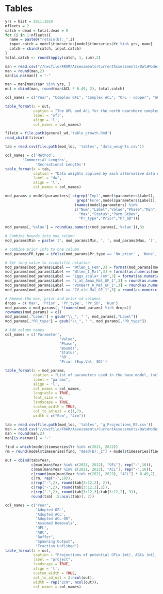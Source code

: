 \clearpage
# Tables

<!-- ======================================================= -->
<!-- ***************    Catches      *********************** --> 
<!-- ======================================================= -->

\input{C:/Assessments/2021/copper_rockfish_2021/write_up/or/tex_tables/Catches_All_Years.tex}

\newpage


```r
yrs = hist = 2011:2020
nfleets = 2
catch = dead = total.dead = 0
for (i in 1:nfleets){
  name = paste0("retain(B):_",i)
  input.catch = model$timeseries[model$timeseries$Yr %in% yrs, name]
  catch = cbind(catch, input.catch)
}
total.catch <- round(apply(catch, 1, sum),2)

man = read.csv("//nwcfile/FRAM/Assessments/CurrentAssessments/DataModerate_2021/copper_rockfish/management/copper_north.csv")
man = round(man,2)
man[is.na(man)] = "-"

man = man[man$Year %in% yrs, ]
out = cbind(man, round(man$ACL * 0.49, 2), total.catch)

col_names = c("Year", "Complex OFL", "Complex ACL", "OFL - copper", "ACL - copper", "OR ACL - copper", "OR Removals")

table_format(x = out,
             caption = "The OFL and ACL for the north nearshore complex, the species specific OFL and ACL contribution for copper rockfish, the copper rockfish ACL allocated to Oregon, and the total removals.",
             label = "ofl",
             align = 'l',
             col_names = col_names)

```

\newpage


<!-- ======================================================= -->
<!-- ***************       Data      *********************** --> 
<!-- ======================================================= -->

\input{C:/Assessments/2021/copper_rockfish_2021/write_up/or/tex_tables/OR_Com_Samples.tex}

\newpage

\input{C:/Assessments/2021/copper_rockfish_2021/write_up/or/tex_tables/or_samples.tex}

\newpage



\input{C:/Assessments/2021/copper_rockfish_2021/write_up/or/tex_tables/len_at_age_data.tex}

\newpage



<!-- ======================================================= -->
<!-- ***************    Biology      *********************** --> 
<!-- ======================================================= -->

```r

filein = file.path(general_wd,'table_growth.Rmd')
read_child(filein)

```

\clearpage

<!-- ======================================================= -->
<!-- ***************  Data Weights   *********************** --> 
<!-- ======================================================= -->


```r
tab = read.csv(file.path(mod_loc, 'tables', 'data_weights.csv'))

col_names = c('Method',
        'Commercial Lengths',
              'Recreational Lengths')
table_format(x = tab,
             caption = "Data weights applied by each alternative data weighting methods.",
             label = "dw",
             align = 'l',
             col_names = col_names)
```

<!-- ======================================================= -->
<!-- ***********   Model Parameters     ******************** --> 
<!-- ======================================================= -->


```r

mod_params = model$parameters[-c(grep('Impl',model$parameters$Label),
							     grep('Fore',model$parameters$Label)),
                                (names(model$parameters) %in%
                                c("Num","Label","Value","Phase","Min",
                                  "Max","Status","Parm_StDev",
                                  "Pr_type","Prior","Pr_SD"))] 

mod_params[,'Value'] = round(as.numeric(mod_params[,'Value']),3)                                 

# Combine bounds into one column
mod_params$Min = paste('(', mod_params$Min, ', ', mod_params$Max, ')', sep='')

# Combine prior info to one column
mod_params$PR_type = ifelse(mod_params$Pr_type == 'No_prior' , 'None', paste(mod_params$Pr_type,' (', mod_params$Prior,  ', ', mod_params$Pr_SD, ')', sep = ''))

# Set long value to scientific notation
mod_params[mod_params$Label == "Wtlen_1_Fem",3] = format(mod_params[mod_params$Label == "Wtlen_1_Fem",3], scientific = TRUE)
mod_params[mod_params$Label == "Wtlen_1_Mal",3] = format(as.numeric(mod_params[mod_params$Label == "Wtlen_1_Mal",3]), scientific = TRUE)
mod_params[mod_params$Label == "Eggs_scalar_Fem",3] = format(as.numeric(mod_params[mod_params$Label == "Eggs_scalar_Fem",3]), scientific = TRUE)
mod_params[mod_params$Label == "L_at_Amax_Mal_GP_1",3] = round(as.numeric(mod_params[mod_params$Label == "L_at_Amax_Mal_GP_1",3]), 4)
mod_params[mod_params$Label == "VonBert_K_Mal_GP_1",3] = round(as.numeric(mod_params[mod_params$Label == "VonBert_K_Mal_GP_1",3]), 3)
mod_params[mod_params$Label == "CV_old_Mal_GP_1",3] = round(as.numeric(mod_params[mod_params$Label == "CV_old_Mal_GP_1",3]), 3)

# Remove the max, prior and prior sd columns
drops = c('Max', 'Prior', 'Pr_type', 'Pr_SD', 'Num')
mod_params = mod_params[, !(names(mod_params) %in% drops)]
rownames(mod_params) = c()
mod_params[,"Label"] = gsub("\\_", " ", mod_params[,"Label"])
mod_params[,"PR_type"] = gsub("\\_", " ", mod_params[,"PR_type"])

# Add column names
col_names = c('Parameter',
                         'Value',
                         'Phase',
                         'Bounds',
                         'Status',
                         'SD',
                         'Prior (Exp.Val, SD)')

table_format(x = mod_params,
             caption = "List of parameters used in the base model, including estimated values and standard deviations (SD), bounds (minimum and maximum), estimation phase (negative values not estimated), status (indicates if parameters are near bounds), and prior type information (mean and SD).",
             label = "params",
             align = 'l',
             col_names = col_names,
             longtable = TRUE,
             font_size = 9,
             landscape = TRUE,
             custom_width = TRUE,
             col_to_adjust = c(1,7), 
             width = c("6cm", "4cm"))                         

```
<!-- ======================================================= -->
<!-- ***********    Like Contributions  ******************** --> 
<!-- ======================================================= -->

\include{tex_tables/likelihoods.tex}

<!-- ======================================================= -->
<!-- ********  Reference Points & Management *************** --> 
<!-- ======================================================= -->

\input{C:/Assessments/2021/copper_rockfish_2021/write_up/or/tex_tables/e_ReferencePoints_ES.tex}

\newpage


<!-- ======================================================= -->
<!-- ***********       Time Series      ******************** --> 
<!-- ======================================================= -->

\input{C:/Assessments/2021/copper_rockfish_2021/write_up/or/tex_tables/TimeSeries.tex}

\newpage

<!-- ======================================================= -->
<!-- ****************     Sensitivities      *************** --> 
<!-- ======================================================= -->

\include{tex_tables/sensitivities_1.tex}

\newpage

\include{tex_tables/sensitivities_2.tex}

\newpage

<!-- ======================================================= -->
<!-- ****************         SSS            *************** --> 
<!-- ======================================================= -->

\input{C:/Assessments/2021/copper_rockfish_2021/write_up/or/tex_tables/sss_75.tex}

\input{C:/Assessments/2021/copper_rockfish_2021/write_up/or/tex_tables/sss_47.tex}

\input{C:/Assessments/2021/copper_rockfish_2021/write_up/or/tex_tables/sss_57.tex}

\newpage

<!-- ======================================================= -->
<!-- ********      Management                *************** --> 
<!-- ======================================================= -->


```r
tab = read.csv(file.path(mod_loc, 'tables', 'g_Projections_ES.csv'))
man = read.csv("//nwcfile/FRAM/Assessments/CurrentAssessments/DataModerate_2021/copper_rockfish/management/copper_north.csv")
man = round(man,2)
man[is.na(man)] = "-"

find = which(model$timeseries$Yr %in% c(2021, 2022))
rm = round(model$timeseries[find, "dead(B):_1"] + model$timeseries[find, "dead(B):_2"],2)

out = cbind(tab$Year,
            c(man[man$Year %in% c(2021, 2022), "OFL"], rep("-",10)),
            c(man[man$Year %in% c(2021, 2022), "ACL"], rep("-",10)),
            c(round(man[man$Year %in% c(2021, 2022), "ACL"] * 0.49,2), rep("-", 10)),
            c(rm, rep("-",10)),
            c(rep("-",2), round(tab[3:12,2], 2)),
            c(rep("-",2), round(tab[3:12,3],2)),
            c(rep("-",2), round(tab[3:12,3]/tab[3:12,2], 3)),
            round(tab[ ,5:ncol(tab)], 2))

col_names = c('Year',
              'Adopted OFL',
              'Adopted ACL',
              "Adopted ACL-OR",
              "Assumed Removals",
              "OFL", 
              "ABC", 
              "Buffer",
              "Spawning Output",
              "Fraction Unfished")
table_format(x = out,
             caption = "Projections of potential OFLs (mt), ABCs (mt), estimated spawning output, and fraction unfished based on assumed removals in 2021 and 2022. The OFL, ACL, and Oregon (OR) ACL for 2021 and 2022 reflect adopted species specific contributions of copper rockfish to the North Nearshore Complex.",
             label = "project",
             landscape = TRUE,
             align = 'l',
             custom_width = TRUE,
             col_to_adjust = 2:ncol(out), 
             width = rep("2cm", ncol(out)),
             col_names = col_names)
```

\newpage